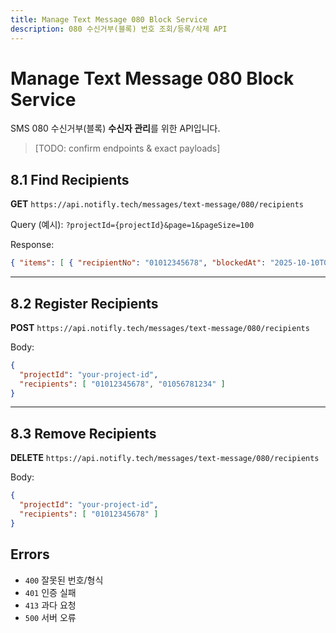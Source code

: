 ```yaml
---
title: Manage Text Message 080 Block Service
description: 080 수신거부(블록) 번호 조회/등록/삭제 API
---
```


# Manage Text Message 080 Block Service

SMS 080 수신거부(블록) **수신자 관리**를 위한 API입니다.

> [TODO: confirm endpoints & exact payloads]

## 8.1 Find Recipients

**GET** `https://api.notifly.tech/messages/text-message/080/recipients`

Query (예시): `?projectId={projectId}&page=1&pageSize=100`

Response:
```json
{ "items": [ { "recipientNo": "01012345678", "blockedAt": "2025-10-10T05:12:00Z" } ], "total": 1 }
```

---

## 8.2 Register Recipients

**POST** `https://api.notifly.tech/messages/text-message/080/recipients`

Body:
```json
{
  "projectId": "your-project-id",
  "recipients": [ "01012345678", "01056781234" ]
}
```

---

## 8.3 Remove Recipients

**DELETE** `https://api.notifly.tech/messages/text-message/080/recipients`

Body:
```json
{
  "projectId": "your-project-id",
  "recipients": [ "01012345678" ]
}
```

## Errors

- `400` 잘못된 번호/형식  
- `401` 인증 실패  
- `413` 과다 요청  
- `500` 서버 오류
